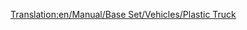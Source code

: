[[Translation:en/Manual/Base Set/Vehicles/Plastic Truck]]
{{es/Vagones|Imagen=[[File:en/Plastictruck.png]]
|Nombre=Vagón de Plásticos
|PrecioNormal=2.238 € (1.119 £)
|PesoNormal=18 / 48 t
|CapacidadNormal=30.000 litros de plástico
|PrecioMono="
|PesoMono=18 / 53 t
|CapacidadMono=35.000 litros de plástico
|PrecioMag="
|PesoMag=18 / 55 t
|CapacidadMag=37.000 litros de plástico
|Descripción=El '''vagón de plasticos''' sirve para transportar [[es/Manual/Base Set/Economy/Plástico|plástico]] desde las [[es/Manual/Base Set/Economy/Fuentes de plástico|fuentes de plástico]] hasta la [[es/Manual/Base Set/Economy/Fábrica de juguetes|fábrica de juguetes]] en el clima [[es/Climas#Fantasía|fantasía]].
}}